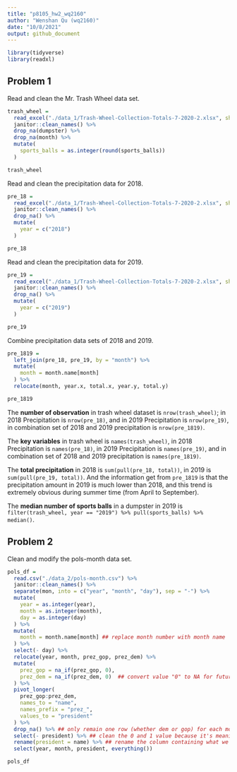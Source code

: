```yaml
---
title: "p8105_hw2_wq2160"
author: "Wenshan Qu (wq2160)"
date: "10/8/2021"
output: github_document
---
```


```r
library(tidyverse)
library(readxl)
```

## Problem 1

Read and clean the Mr. Trash Wheel data set.

```r
trash_wheel = 
  read_excel("./data_1/Trash-Wheel-Collection-Totals-7-2020-2.xlsx", sheet = 1, range = cell_cols("A:N")) %>% 
  janitor::clean_names() %>% 
  drop_na(dumpster) %>% 
  drop_na(month) %>% 
  mutate(
    sports_balls = as.integer(round(sports_balls))
  )

trash_wheel
```

Read and clean the precipitation data for 2018.

```r
pre_18 = 
  read_excel("./data_1/Trash-Wheel-Collection-Totals-7-2020-2.xlsx", sheet = "2018 Precipitation", skip = 1) %>% 
  janitor::clean_names() %>% 
  drop_na() %>% 
  mutate(
    year = c("2018")
  )

pre_18
```

Read and clean the precipitation data for 2019.

```r
pre_19 = 
  read_excel("./data_1/Trash-Wheel-Collection-Totals-7-2020-2.xlsx", sheet = "2019 Precipitation", skip = 1) %>% 
  janitor::clean_names() %>% 
  drop_na() %>% 
  mutate(
    year = c("2019")
  )

pre_19
```

Combine precipitation data sets of 2018 and 2019.

```r
pre_1819 = 
  left_join(pre_18, pre_19, by = "month") %>% 
  mutate(
    month = month.name[month]
  ) %>% 
  relocate(month, year.x, total.x, year.y, total.y)

pre_1819
```

The **number of observation** in trash wheel dataset is `nrow(trash_wheel)`; in 2018 Precipitation is `nrow(pre_18)`, and in 2019 Precipitation is `nrow(pre_19)`, in combination set of 2018 and 2019 precipitation is `nrow(pre_1819)`.

The **key variables** in trash wheel is `names(trash_wheel)`, in 2018 Precipitation is `names(pre_18)`, in 2019 Precipitation is `names(pre_19)`, and in combination set of 2018 and 2019 precipitation is `names(pre_1819)`.

The **total precipitation** in 2018 is `sum(pull(pre_18, total))`, in 2019 is `sum(pull(pre_19, total))`. And the information get from `pre_1819` is that the precipitation amount in 2019 is much lower than 2018, and this trend is extremely obvious during summer time (from April to September).

The **median number of sports balls** in a dumpster in 2019 is `filter(trash_wheel, year == "2019") %>% pull(sports_balls) %>% median()`.


## Problem 2

Clean and modify the pols-month data set.

```r
pols_df = 
  read.csv("./data_2/pols-month.csv") %>% 
  janitor::clean_names() %>% 
  separate(mon, into = c("year", "month", "day"), sep = "-") %>% 
  mutate(
    year = as.integer(year),
    month = as.integer(month),
    day = as.integer(day)
  ) %>% 
  mutate(
    month = month.name[month] ## replace month number with month name 
  ) %>% 
  select(- day) %>% 
  relocate(year, month, prez_gop, prez_dem) %>% 
  mutate(
    prez_gop = na_if(prez_gop, 0),
    prez_dem = na_if(prez_dem, 0)  ## convert value "0" to NA for future manipulation
  ) %>% 
  pivot_longer(
    prez_gop:prez_dem,
    names_to = "name", 
    names_prefix = "prez_",
    values_to = "president"
  ) %>% 
  drop_na() %>% ## only remain one row (whether dem or gop) for each month of year
  select(- president) %>% ## clean the 0 and 1 value because it's meaningless, only reserve the "dem" or "gop" value
  rename(president = name) %>% ## rename the column containing what we need as president
  select(year, month, president, everything())

pols_df
```

